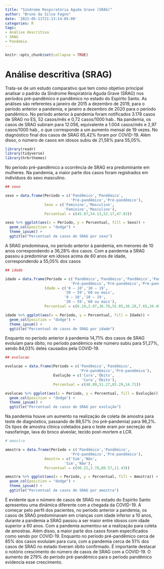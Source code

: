 ```yaml
---
title: "Síndrome Respiratória Aguda Grave (SRAG)"
author: "Bruno da Silva Fagno"
date: '2022-05-11T21:13:14-05:00'
categories: R
tags:
- Análise descritiva
- SRAG
- Pandemia
---
```


```r
knitr::opts_chunk$set(collapse = TRUE)
```

# Análise descritiva (SRAG) 

Trata-se de um estudo comparativo que tem como objetivo principal analisar o padrão da Síndrome Respiratória Aguda Grave (SRAG) nos períodos pré-pandêmico e pandêmico no estado do Espírito Santo. As análises são referentes a janeiro de 2015 a dezembro de 2019, para o período anterior a pandemia, e janeiro a dezembro de 2020 para o período pandêmico. No período anterior à pandemia foram notificados 3.178 casos de SRAG no ES, 52 casos/mês e 0,72 casos/1000 hab.. Na pandemia, os casos de SRAG subiram para 12.056, equivalente a 1.004 casos/mês e 2,97 casos/1000 hab., o que corresponde a um aumento mensal de 19 vezes. No diagnóstico final dos casos de SRAG 65,42% foram por COVID-19. Além disso, o número de casos em idosos subiu de 21,58% para 55,05%.


```r
library(readr)
library(tidyverse)
library(hrbrthemes)
```


No período pré-pandêmico a ocorrência de SRAG era predominante em mulheres. Na pandemia, a maior parte dos casos foram registrados em indivíduos do sexo masculino.

```r
## sexo 

sexo = data.frame(Período = c('Pandêmico','Pandêmico',
                              'Pré-pandêmico','Pré-pandêmico'),
                  Sexo = c('Feminino','Masculino',
                           'Feminino','Masculino'),
                  Percentual = c(45.87,54.13,52.17,47.83))

sexo %>% ggplot(aes(x = Período, y = Percentual, fill = Sexo)) +
  geom_col(position = "dodge") +
  theme_ipsum() + 
  ggtitle("Percentual de casos de SRAG por sexo")

```

A SRAG predominava, no período anterior à pandemia, em menores de 10 anos correspondendo a 36,28% dos casos. Com a pandemia a SRAG passou a predominar em idosos acima de 60 anos de idade, correspondendo a 55,05% dos casos

```r
## idade

idade = data.frame(Período = c('Pandêmico','Pandêmico','Pandêmico','Pandêmico',
                              'Pré-pandêmico','Pré-pandêmico','Pré-pandêmico','Pré-pandêmico'),
                  Idade = c('0 – 10','10 – 19',
                           '20 – 59','60 ou mais',
                           '0 – 10','10 – 19',
                           '20 – 59','60 ou mais'),
                  Percentual = c(6.10,2.07,36.78,55.05,36.28,7.65,34.49,21.58))

idade %>% ggplot(aes(x = Período, y = Percentual, fill = Idade)) +
  geom_col(position = "dodge") +
  theme_ipsum() + 
  ggtitle("Percentual de casos de SRAG por idade")
```


Enquanto no período anterior à pandemia 14,71% dos casos de SRAG evoluíam para óbito, no período pandêmico este número subiu para 51,27%, sendo 84,03% deles causados pela COVID-19.

```r
## evolucao 

evolucao = data.frame(Período = c('Pandêmico','Pandêmico',
                                  'Pré-pandêmico','Pré-pandêmico'),
                      Evolução = c('Cura','Óbito',
                                   'Cura','Óbito'),
                      Percentual = c(48.09,51.27,85.29,14.71))

evolucao %>% ggplot(aes(x = Período, y = Percentual, fill = Evolução)) +
  geom_col(position = "dodge") +
  theme_ipsum() + 
  ggtitle("Percentual de casos de SRAG por evolução")

```


Na pandemia houve um aumento na realização de coleta de amostra para teste de diagnóstico, passando de 88,57% (no pré-pandemia) para 96,2%. Os tipos de amostra clínica coletados para o teste eram por secreção de nasofaringe, lava do broco alveolar, tecido post-mortem e LCR. 

```r
# amostra

amostra = data.frame(Período = c('Pandêmico','Pandêmico',
                              'Pré-pandêmico','Pré-pandêmico'),
                  Amostra = c('Sim','Não',
                           'Sim','Não'),
                  Percentual = c(96.22,3.78,88.57,11.43))

amostra %>% ggplot(aes(x = Período, y = Percentual, fill = Amostra)) +
  geom_col(position = "dodge") +
  theme_ipsum() + 
  ggtitle("Percentual de casos de SRAG por amostra")

```

É evidente que o número de casos de SRAG no estado do Espírito Santo apresentou uma dinâmica diferente com a chegada da COVID-19. A começar pelo perfil dos pacientes, no período anterior a pandemia, os casos de SRAG predominavam em crianças com idade inferior a 10 anos, durante a pandemia a SRAG passou a ser maior entre idosos com idade superior a 60 anos. Com a pandemia aumentou-se a realização para coleta de amostras. Além disso, a maior parte dos casos foram especificados como sendo por COVID-19. Enquanto no período pré-pandêmico cerca de 85% dos casos evoluíam para cura, com a pandemia cerca de 51% dos casos de SRAG no estado tiveram óbito confirmado. É importante destacar o notório crescimento do número de casos de SRAG com a COVID-19. O aumento de 279% do período pré-pandêmico para o período pandêmico evidencia esse crescimento.